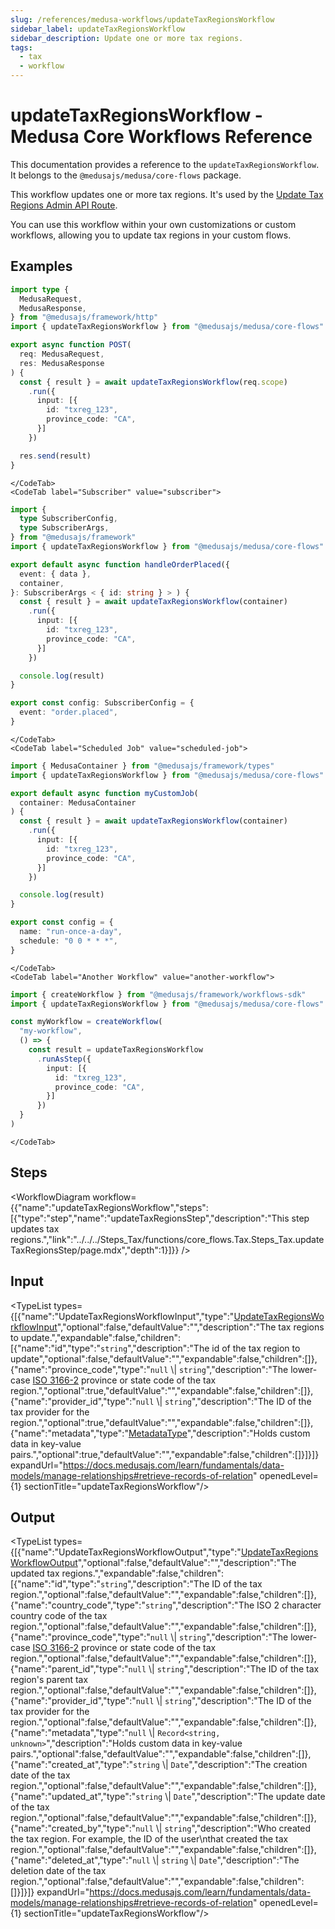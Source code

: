 ```yaml
---
slug: /references/medusa-workflows/updateTaxRegionsWorkflow
sidebar_label: updateTaxRegionsWorkflow
sidebar_description: Update one or more tax regions.
tags:
  - tax
  - workflow
---
```



# updateTaxRegionsWorkflow - Medusa Core Workflows Reference

This documentation provides a reference to the `updateTaxRegionsWorkflow`. It belongs to the `@medusajs/medusa/core-flows` package.

This workflow updates one or more tax regions. It's used by the
[Update Tax Regions Admin API Route](https://docs.medusajs.com/api/admin#tax-regions\_posttaxregionsid).

You can use this workflow within your own customizations or custom workflows, allowing you
to update tax regions in your custom flows.

<SourceCodeLink link="https://github.com/medusajs/medusa/blob/e09fd61a8f649959a6c0819c1d867abf05ae0dc4/packages/core/core-flows/src/tax/workflows/update-tax-regions.ts#L42" />

## Examples

<CodeTabs group="workflow-exection">
    <CodeTab label="API Route" value="api-route">
    
```ts title="src/api/workflow/route.ts"
import type {
  MedusaRequest,
  MedusaResponse,
} from "@medusajs/framework/http"
import { updateTaxRegionsWorkflow } from "@medusajs/medusa/core-flows"

export async function POST(
  req: MedusaRequest,
  res: MedusaResponse
) {
  const { result } = await updateTaxRegionsWorkflow(req.scope)
    .run({
      input: [{
        id: "txreg_123",
        province_code: "CA",
      }]
    })

  res.send(result)
}
```

    </CodeTab>
    <CodeTab label="Subscriber" value="subscriber">
    
```ts title="src/subscribers/order-placed.ts"
import {
  type SubscriberConfig,
  type SubscriberArgs,
} from "@medusajs/framework"
import { updateTaxRegionsWorkflow } from "@medusajs/medusa/core-flows"

export default async function handleOrderPlaced({
  event: { data },
  container,
}: SubscriberArgs < { id: string } > ) {
  const { result } = await updateTaxRegionsWorkflow(container)
    .run({
      input: [{
        id: "txreg_123",
        province_code: "CA",
      }]
    })

  console.log(result)
}

export const config: SubscriberConfig = {
  event: "order.placed",
}
```

    </CodeTab>
    <CodeTab label="Scheduled Job" value="scheduled-job">
    
```ts title="src/jobs/message-daily.ts"
import { MedusaContainer } from "@medusajs/framework/types"
import { updateTaxRegionsWorkflow } from "@medusajs/medusa/core-flows"

export default async function myCustomJob(
  container: MedusaContainer
) {
  const { result } = await updateTaxRegionsWorkflow(container)
    .run({
      input: [{
        id: "txreg_123",
        province_code: "CA",
      }]
    })

  console.log(result)
}

export const config = {
  name: "run-once-a-day",
  schedule: "0 0 * * *",
}
```

    </CodeTab>
    <CodeTab label="Another Workflow" value="another-workflow">
    
```ts title="src/workflows/my-workflow.ts"
import { createWorkflow } from "@medusajs/framework/workflows-sdk"
import { updateTaxRegionsWorkflow } from "@medusajs/medusa/core-flows"

const myWorkflow = createWorkflow(
  "my-workflow",
  () => {
    const result = updateTaxRegionsWorkflow
      .runAsStep({
        input: [{
          id: "txreg_123",
          province_code: "CA",
        }]
      })
  }
)
```

    </CodeTab>
  </CodeTabs>

## Steps

<WorkflowDiagram workflow={{"name":"updateTaxRegionsWorkflow","steps":[{"type":"step","name":"updateTaxRegionsStep","description":"This step updates tax regions.","link":"../../../Steps_Tax/functions/core_flows.Tax.Steps_Tax.updateTaxRegionsStep/page.mdx","depth":1}]}} />

## Input

<TypeList types={[{"name":"UpdateTaxRegionsWorkflowInput","type":"[UpdateTaxRegionsWorkflowInput](../../../../types/core_flows.UpdateTaxRegionsWorkflowInput/page.mdx)","optional":false,"defaultValue":"","description":"The tax regions to update.","expandable":false,"children":[{"name":"id","type":"`string`","description":"The id of the tax region to update","optional":false,"defaultValue":"","expandable":false,"children":[]},{"name":"province_code","type":"`null` \\| `string`","description":"The lower-case [ISO 3166-2](https://en.wikipedia.org/wiki/ISO\\_3166-2) province or state code of the tax region.","optional":true,"defaultValue":"","expandable":false,"children":[]},{"name":"provider_id","type":"`null` \\| `string`","description":"The ID of the tax provider for the region.","optional":true,"defaultValue":"","expandable":false,"children":[]},{"name":"metadata","type":"[MetadataType](../../../../../tax/types/tax.MetadataType/page.mdx)","description":"Holds custom data in key-value pairs.","optional":true,"defaultValue":"","expandable":false,"children":[]}]}]} expandUrl="https://docs.medusajs.com/learn/fundamentals/data-models/manage-relationships#retrieve-records-of-relation" openedLevel={1} sectionTitle="updateTaxRegionsWorkflow"/>

## Output

<TypeList types={[{"name":"UpdateTaxRegionsWorkflowOutput","type":"[UpdateTaxRegionsWorkflowOutput](../../../../types/core_flows.UpdateTaxRegionsWorkflowOutput/page.mdx)","optional":false,"defaultValue":"","description":"The updated tax regions.","expandable":false,"children":[{"name":"id","type":"`string`","description":"The ID of the tax region.","optional":false,"defaultValue":"","expandable":false,"children":[]},{"name":"country_code","type":"`string`","description":"The ISO 2 character country code of the tax region.","optional":false,"defaultValue":"","expandable":false,"children":[]},{"name":"province_code","type":"`null` \\| `string`","description":"The lower-case [ISO 3166-2](https://en.wikipedia.org/wiki/ISO\\_3166-2) province or state code of the tax region.","optional":false,"defaultValue":"","expandable":false,"children":[]},{"name":"parent_id","type":"`null` \\| `string`","description":"The ID of the tax region's parent tax region.","optional":false,"defaultValue":"","expandable":false,"children":[]},{"name":"provider_id","type":"`null` \\| `string`","description":"The ID of the tax provider for the region.","optional":false,"defaultValue":"","expandable":false,"children":[]},{"name":"metadata","type":"`null` \\| `Record<string, unknown>`","description":"Holds custom data in key-value pairs.","optional":false,"defaultValue":"","expandable":false,"children":[]},{"name":"created_at","type":"`string` \\| `Date`","description":"The creation date of the tax region.","optional":false,"defaultValue":"","expandable":false,"children":[]},{"name":"updated_at","type":"`string` \\| `Date`","description":"The update date of the tax region.","optional":false,"defaultValue":"","expandable":false,"children":[]},{"name":"created_by","type":"`null` \\| `string`","description":"Who created the tax region. For example, the ID of the user\nthat created the tax region.","optional":false,"defaultValue":"","expandable":false,"children":[]},{"name":"deleted_at","type":"`null` \\| `string` \\| `Date`","description":"The deletion date of the tax region.","optional":false,"defaultValue":"","expandable":false,"children":[]}]}]} expandUrl="https://docs.medusajs.com/learn/fundamentals/data-models/manage-relationships#retrieve-records-of-relation" openedLevel={1} sectionTitle="updateTaxRegionsWorkflow"/>
